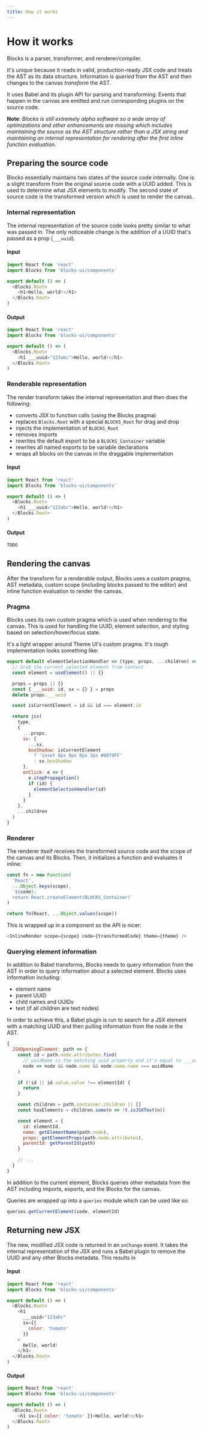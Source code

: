 ```yaml
---
title: How it works
---
```



# How it works

Blocks is a parser, transformer, and renderer/compiler.

It's unique because it reads in valid, production-ready JSX code
and treats the AST as its data structure. Information is _queried_
from the AST and then changes to the canvas _transform_ the AST.

It uses Babel and its plugin API for parsing and transforming.
Events that happen in the canvas are emitted and run corresponding
plugins on the source code.

**Note**: _Blocks is still extremely alpha software so a wide array
of optimizations and other enhancements are missing which includes
maintaining the source as the AST structure rather than a JSX string
and maintaining an internal representation for rendering after the
first inline function evaluation_.

## Preparing the source code

Blocks essentially maintains two states of the source code internally.
One is a slight transform from the original source code with a UUID added.
This is used to determine what JSX elements to modify. The second state
of source code is the transformed version which is used to render the
canvas.

### Internal representation

The internal representation of the source code looks pretty similar to
what was passed in. The only noticeable change is the addition of a
UUID that's passed as a prop (`___uuid`).

#### Input

```js
import React from 'react'
import Blocks from 'blocks-ui/components'

export default () => (
  <Blocks.Root>
    <h1>Hello, world!</h1>
  </Blocks.Root>
)
```

#### Output

```js
import React from 'react'
import Blocks from 'blocks-ui/components'

export default () => (
  <Blocks.Root>
    <h1 ___uuid="123abc">Hello, world!</h1>
  </Blocks.Root>
)
```

### Renderable representation

The render transform takes the internal representation and
then does the following:

- converts JSX to function calls (using the Blocks pragma)
- replaces `Blocks.Root` with a special `BLOCKS_Root` for drag and drop
- injects the implementation of `BLOCKS_Root`
- removes imports
- rewrites the default export to be a `BLOCKS_Container` variable
- rewrites all named exports to be variable declarations
- wraps all blocks on the canvas in the draggable implementation

#### Input

```js
import React from 'react'
import Blocks from 'blocks-ui/components'

export default () => (
  <Blocks.Root>
    <h1 ___uuid="123abc">Hello, world!</h1>
  </Blocks.Root>
)
```

#### Output

```js
TODO
```

## Rendering the canvas

After the transform for a renderable output, Blocks uses a
custom pragma, AST metadata, custom scope (including blocks
passed to the editor) and inline function evaluation
to render the canvas.

### Pragma

Blocks uses its own custom pragma which is used when rendering
to the canvas. This is used for handling the UUID, element
selection, and styling based on selection/hover/focus state.

It's a light wrapper around Theme UI's custom pragma. It's
rough implementation looks something like:

```jsx
export default elementSelectionHandler => (type, props, ...children) => {
  // Grab the current selected element from context
  const element = useElement() || {}

  props = props || {}
  const { ___uuid: id, sx = {} } = props
  delete props.___uuid

  const isCurrentElement = id && id === element.id

  return jsx(
    type,
    {
      ...props,
      sx: {
        ...sx,
        boxShadow: isCurrentElement
          ? 'inset 0px 0px 0px 2px #0079FF'
          : sx.boxShadow
      },
      onClick: e => {
        e.stopPropagation()
        if (id) {
          elementSelectionHandler(id)
        }
      }
    },
    ...children
  )
}
```

### Renderer

The renderer itself receives the transformed source code
and the scope of the canvas and its Blocks. Then, it initializes
a function and evaluates it inline:

```js
const fn = new Function(
  'React',
  ...Object.keys(scope),
  `${code};
  return React.createElement(BLOCKS_Container)`
)

return fn(React, ...Object.values(scope))
```

This is wrapped up in a component so the API is nicer:

```js
<InlineRender scope={scope} code={transformedCode} theme={theme} />
```

### Querying element information

In addition to Babel transforms, Blocks needs to query information
from the AST in order to query information about a selected element.
Blocks uses information including:

- element name
- parent UUID
- child names and UUIDs
- text (if all children are text nodes)

In order to achieve this, a Babel plugin is run to search for a
JSX element with a matching UUID and then pulling information from
the node in the AST.

```js
{
  JSXOpeningElement: path => {
    const id = path.node.attributes.find(
      // uuidName is the matching uuid property and it's equal to ___uuid
      node => node && node.name && node.name.name === uuidName
    )

    if (!id || id.value.value !== elementId) {
      return
    }

    const children = path.container.children || []
    const hasElements = children.some(n => !t.isJSXText(n))

    const element = {
      id: elementId,
      name: getElementName(path.node),
      props: getElementProps(path.node.attributes),
      parentId: getParentId(path)
    }

    // ...
  }
}
```

In addition to the current element, Blocks queries other metadata
from the AST including imports, exports, and the Blocks for the
canvas.

Queries are wrapped up into a `queries` module which can be used
like so:

```js
queries.getCurrentElement(code, elementId)
```

## Returning new JSX

The new, modified JSX code is returned in an `onChange` event.
It takes the internal representation of the JSX and runs a
Babel plugin to remove the UUID and any other Blocks metadata.
This results in

#### Input

```js
import React from 'react'
import Blocks from 'blocks-ui/components'

export default () => (
  <Blocks.Root>
    <h1
      ___uuid="123abc"
      sx={{
        color: 'tomato'
      }}
    >
      Hello, world!
    </h1>
  </Blocks.Root>
)
```

#### Output

```js
import React from 'react'
import Blocks from 'blocks-ui/components'

export default () => (
  <Blocks.Root>
    <h1 sx={{ color: 'tomato' }}>Hello, world!</h1>
  </Blocks.Root>
)
```
